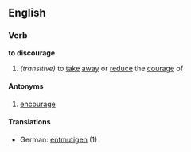 ==English==
===Verb===
'''to discourage'''
#''(transitive)'' to [[take]] [[away]] or [[reduce]] the [[courage]] of
====Antonyms====
# [[encourage]]
====Translations====
*German: [[entmutigen]] (1)